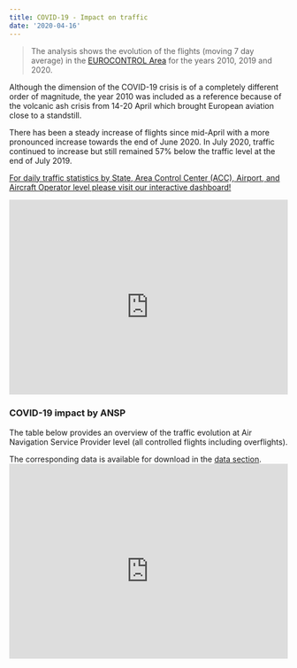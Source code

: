 ```yaml
---
title: COVID-19 - Impact on traffic
date: '2020-04-16'
---
```


<style type="text/css">
.img-responsive {
    margin: 0 auto;
    max-width: 75%
}

.resp-container {
    position: relative;
    overflow: hidden;
    padding-top: 70.0%;
}

.resp-iframe {
    position: absolute;
    top: 0;
    left: 0;
    width: 100%;
    height: 110%;
    border: 0;
}
</style>

<div class="container">
<div class="row align-items-start">
<div class="col-sm-6">>
The analysis shows the evolution of the flights (moving 7 day average) in the [EUROCONTROL Area](/definition/eurocontrol-area/) for the years 2010, 2019 and 2020. 

Although the dimension of the COVID-19 crisis is of a completely different order of magnitude, the year 2010 was included as a reference because of the volcanic ash crisis from 14-20 April which brought European aviation close to a standstill.

There has been a steady increase of flights since mid-April with a more pronounced increase towards the end of June 2020. In July 2020, traffic continued to increase but still remained 57% below the traffic level at the end of July 2019.   <br>

<a href="https://www.eurocontrol.int/Economics/DailyTrafficVariation-States.html" class="btn btn-danger" role="button"><i class='fas fa-xs fa-exclamation-triangle'></i> For daily traffic statistics by State, Area Control Center (ACC), Airport, and Aircraft Operator level please visit our interactive dashboard!</a>
</div>

<div class="col-sm-6">
<div class="resp-container">
<iframe class="resp-iframe" src="https://datastudio.google.com/embed/reporting/b2b43aeb-ce1d-4c7e-961a-8bb646368111/page/jwMJB" frameborder="0" style="border:0" allowfullscreen></iframe>
</div>
</div>
</div>
</div>

### COVID-19 impact by ANSP
The table below provides an overview of the traffic evolution at Air Navigation Service Provider level (all controlled flights including overflights).

The corresponding data is available for download in the [data section](/data/).<br>
<div class="resp-container">
<iframe class="resp-iframe" src="https://datastudio.google.com/embed/reporting/b2b43aeb-ce1d-4c7e-961a-8bb646368111/page/JSNJB" frameborder="0" style="border:0" allowfullscreen></iframe>
</div>